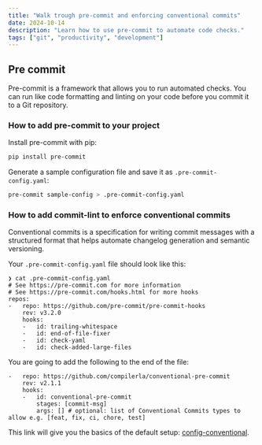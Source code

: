 ```yaml
---
title: "Walk trough pre-commit and enforcing conventional commits"
date: 2024-10-14
description: "Learn how to use pre-commit to automate code checks."
tags: ["git", "productivity", "development"]
---
```


## Pre commit

Pre-commit is a framework that allows you to run automated checks.
You can run like code formatting and linting on your code before
you commit it to a Git repository.

### How to add pre-commit to your project

Install pre-commit with pip:

```bash
pip install pre-commit
```

Generate a sample configuration file and save it as `.pre-commit-config.yaml`:

```bash
pre-commit sample-config > .pre-commit-config.yaml
```

### How to add commit-lint to enforce conventional commits

Conventional commits is a specification for writing commit messages
with a structured format that helps automate changelog generation and semantic versioning.

Your `.pre-commit-config.yaml` file should look like this:

```plaintext
❯ cat .pre-commit-config.yaml
# See https://pre-commit.com for more information
# See https://pre-commit.com/hooks.html for more hooks
repos:
-   repo: https://github.com/pre-commit/pre-commit-hooks
    rev: v3.2.0
    hooks:
    -   id: trailing-whitespace
    -   id: end-of-file-fixer
    -   id: check-yaml
    -   id: check-added-large-files
```

You are going to add the following to the end of the file:

```plaintext
-   repo: https://github.com/compilerla/conventional-pre-commit
    rev: v2.1.1
    hooks:
    -   id: conventional-pre-commit
        stages: [commit-msg]
        args: [] # optional: list of Conventional Commits types to allow e.g. [feat, fix, ci, chore, test]
```

This link will give you the basics of the default setup:
[config-conventional](https://github.com/conventional-changelog/commitlint/tree/master/%40commitlint/config-conventional).
